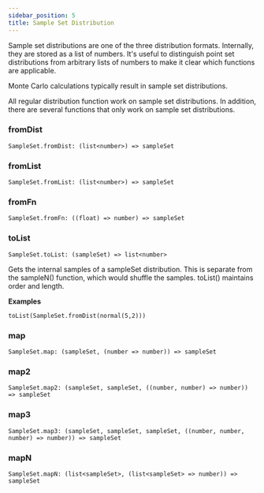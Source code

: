 ```yaml
---
sidebar_position: 5
title: Sample Set Distribution
---
```



Sample set distributions are one of the three distribution formats. Internally, they are stored as a list of numbers. It's useful to distinguish point set distributions from arbitrary lists of numbers to make it clear which functions are applicable.

Monte Carlo calculations typically result in sample set distributions.

All regular distribution function work on sample set distributions. In addition, there are several functions that only work on sample set distributions.

### fromDist

```
SampleSet.fromDist: (list<number>) => sampleSet
```

### fromList

```
SampleSet.fromList: (list<number>) => sampleSet
```

### fromFn

```
SampleSet.fromFn: ((float) => number) => sampleSet
```

### toList

```
SampleSet.toList: (sampleSet) => list<number>
```

Gets the internal samples of a sampleSet distribution. This is separate from the sampleN() function, which would shuffle the samples. toList() maintains order and length.

**Examples**

```
toList(SampleSet.fromDist(normal(5,2)))
```

### map

```
SampleSet.map: (sampleSet, (number => number)) => sampleSet
```

### map2

```
SampleSet.map2: (sampleSet, sampleSet, ((number, number) => number)) => sampleSet
```

### map3

```
SampleSet.map3: (sampleSet, sampleSet, sampleSet, ((number, number, number) => number)) => sampleSet
```

### mapN

```
SampleSet.mapN: (list<sampleSet>, (list<sampleSet> => number)) => sampleSet
```
